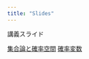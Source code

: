 ```yaml
---
title: "Slides"
---
```


講義スライド

[集合論と確率空間](slides/01_probability.qmd){target="_blank"}
[確率変数](slides/02_rv.qmd){target="_blank"}

